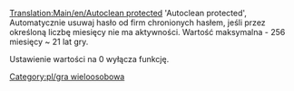 [[Translation:Main/en/Autoclean protected]]
{{en/-}}
'Autoclean protected', Automatycznie usuwaj hasło od firm chronionych hasłem, jeśli przez określoną liczbę miesięcy nie ma aktywności. Wartość maksymalna - 256 miesięcy ~ 21 lat gry.

Ustawienie wartości na 0 wyłącza funkcję.

[[Category:pl/gra wieloosobowa]]